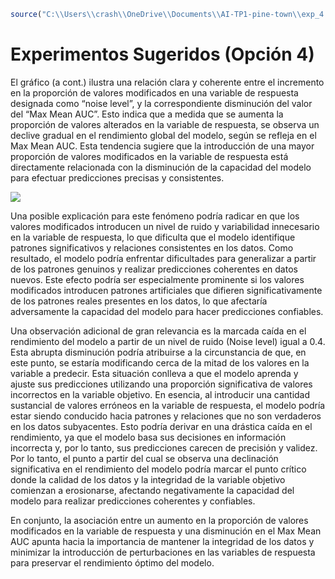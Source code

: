 ```r
source("C:\\Users\\crash\\OneDrive\\Documents\\AI-TP1-pine-town\\exp_4.R")
```

# Experimentos Sugeridos (Opción 4)

El gráfico (a cont.) ilustra una relación clara y coherente entre el incremento en la proporción de valores modificados en una variable de respuesta designada como "noise level", y la correspondiente disminución del valor del "Max Mean AUC". Esto indica que a medida que se aumenta la proporción de valores alterados en la variable de respuesta, se observa un declive gradual en el rendimiento global del modelo, según se refleja en el Max Mean AUC. Esta tendencia sugiere que la introducción de una mayor proporción de valores modificados en la variable de respuesta está directamente relacionada con la disminución de la capacidad del modelo para efectuar predicciones precisas y consistentes.

![](outputs/plots/plot_exp_4.jpg)

Una posible explicación para este fenómeno podría radicar en que los valores modificados introducen un nivel de ruido y variabilidad innecesario en la variable de respuesta, lo que dificulta que el modelo identifique patrones significativos y relaciones consistentes en los datos. Como resultado, el modelo podría enfrentar dificultades para generalizar a partir de los patrones genuinos y realizar predicciones coherentes en datos nuevos. Este efecto podría ser especialmente prominente si los valores modificados introducen patrones artificiales que difieren significativamente de los patrones reales presentes en los datos, lo que afectaría adversamente la capacidad del modelo para hacer predicciones confiables.

Una observación adicional de gran relevancia es la marcada caída en el rendimiento del modelo a partir de un nivel de ruido (Noise level) igual a 0.4. Esta abrupta disminución podría atribuirse a la circunstancia de que, en este punto, se estaría modificando cerca de la mitad de los valores en la variable a predecir. Esta situación conlleva a que el modelo aprenda y ajuste sus predicciones utilizando una proporción significativa de valores incorrectos en la variable objetivo. En esencia, al introducir una cantidad sustancial de valores erróneos en la variable de respuesta, el modelo podría estar siendo conducido hacia patrones y relaciones que no son verdaderos en los datos subyacentes. Esto podría derivar en una drástica caída en el rendimiento, ya que el modelo basa sus decisiones en información incorrecta y, por lo tanto, sus predicciones carecen de precisión y validez. Por lo tanto, el punto a partir del cual se observa una declinación significativa en el rendimiento del modelo podría marcar el punto crítico donde la calidad de los datos y la integridad de la variable objetivo comienzan a erosionarse, afectando negativamente la capacidad del modelo para realizar predicciones coherentes y confiables.

En conjunto, la asociación entre un aumento en la proporción de valores modificados en la variable de respuesta y una disminución en el Max Mean AUC apunta hacia la importancia de mantener la integridad de los datos y minimizar la introducción de perturbaciones en las variables de respuesta para preservar el rendimiento óptimo del modelo.
